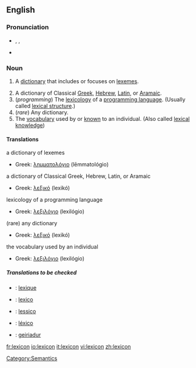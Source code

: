 {{was wotd|2006|December|12}}
==English==

===Pronunciation===
*{{AHD|lĕ'ksĭkŏn}}, {{IPA|/ˈleksɪkɑn/}}, {{SAMPA|/"leksIkQn/}}
*{{audio|en-us-lexicon.ogg|Audio (US)}}

===Noun===
{{en-noun}}

# {{linguistics}} A [[dictionary]] that includes or focuses on [[lexeme]]s.
# A dictionary of Classical [[Greek]], [[Hebrew]], [[Latin]], or [[Aramaic]].
# (''programming'') The [[lexicology]] of a [[programming language]]. (Usually called [[lexical structure]].)
# (''rare'') Any dictionary.
# The [[vocabulary]] used by or [[know]]n to an individual. (Also called [[lexical knowledge]])

====Translations====
;a dictionary of lexemes
{{top}}
*Greek: [[λημματολόγιο]] (lēmmatológio) {{n}}
{{mid}}
{{bottom}}

;a dictionary of Classical Greek, Hebrew, Latin, or Aramaic
{{top}}
*Greek: [[λεξικό]] (lexikó) {{n}}
{{mid}}
{{bottom}}

;lexicology of a programming language
{{top}}
*Greek: [[λεξιλόγιο]] (lexilógio) {{n}}
{{mid}}
{{bottom}}

;(rare) any dictionary
{{top}}
*Greek: [[λεξικό]] (lexikó) {{n}}
{{mid}}
{{bottom}}

;the vocabulary used by an individual 
{{top}}
*Greek: [[λεξιλόγιο]] (lexilógio) {{n}}
{{mid}}
{{bottom}}

=====Translations to be checked=====
{{checktrans}}
*{{ttbc|French}}: [[lexique]] {{m}}
*{{ttbc|Interlingua}}: [[lexico]]
*{{ttbc|Italian}}: [[lessico]] {{m}}
*{{ttbc|Portuguese}}: [[léxico]] {{m}}
*{{ttbc|Welsh}}: [[geiriadur]] {{m}}

[[Category:Semantics]]

[[fr:lexicon]]
[[io:lexicon]]
[[it:lexicon]]
[[vi:lexicon]]
[[zh:lexicon]]